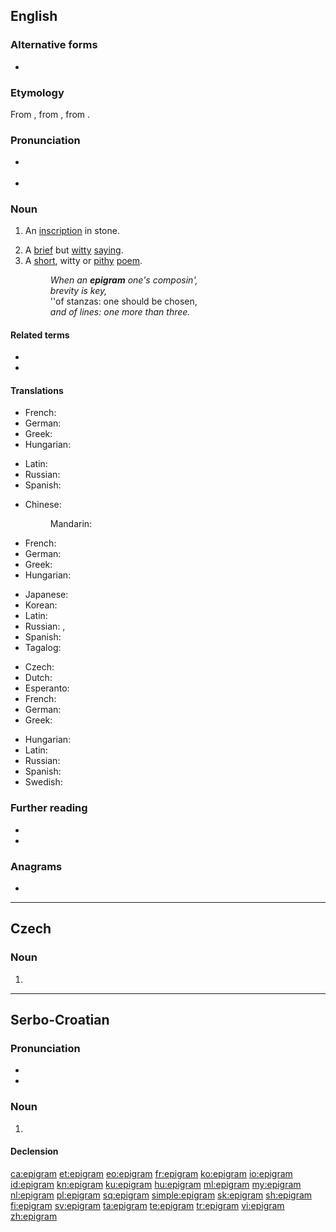 ==English==
{{was wotd|2007|November|28}}

===Alternative forms===
* {{l|en|epigramme}}

===Etymology===
From {{etyl|frm|en}} {{m|frm|épigramme}}, from {{etyl|la|en}} {{m|la|epigramma|}}, from {{etyl|grc|en}} {{m|grc|ἐπίγραμμα||inscription}}.

===Pronunciation===
* {{a|RP|US}} {{IPA|/ˈɛpɪɡɹæm/|lang=en}}
* {{audio|en-us-epigram.ogg|Audio (US)|lang=en}}

===Noun===
{{en-noun}}

# {{lb|en|obsolete}} An [[inscription]] in stone.
# A [[brief]] but [[witty]] [[saying]].
# A [[short]], witty or [[pithy]] [[poem]].
#: ''When an '''epigram''' one's composin',''
#: ''brevity is key,''
#: ''of stanzas: one should be chosen,
#: ''and of lines: one more than three.''

====Related terms====
* {{l|en|epigrammatic}}
* {{l|en|epigrammatist}}

====Translations====
{{trans-top|inscription in stone}}
* French: {{t+|fr|épigramme|m}}
* German: {{t+|de|Epigramm|n}}
* Greek: {{t+|el|επίγραμμα|n}}
* Hungarian: {{t+|hu|epigramma}}
{{trans-mid}}
* Latin: {{t+|la|epigramma}}
* Russian: {{t+|ru|эпигра́мма|f}}
* Spanish: {{t|es|epigrama|m}}
{{trans-bottom}}

{{trans-top|brief but witty saying}}
* Chinese:
*: Mandarin: {{t+|cmn|警句|tr=jǐngjù}}
* French: {{t+|fr|épigramme|m}}
* German: {{t+|de|Epigramm|n}}
* Greek: {{t+|el|επίγραμμα|n}}
* Hungarian: {{t+|hu|epigramma}}
{{trans-mid}}
* Japanese: {{t|ja|警句|tr=けいく, keiku}}
* Korean: {{t+|ko|경구}}
* Latin: {{t+|la|epigramma}}
* Russian: {{t+|ru|афори́зм|m}}, {{t+|ru|сенте́нция|f|tr=sentɛ́ncija}}
* Spanish: {{t|es|epigrama|m}}
* Tagalog: {{t|tl|tugmatiyaw}}
{{trans-bottom}}

{{trans-top|short, witty or pithy poem}}
* Czech: {{t|cs|epigram|m}}
* Dutch: {{t|nl|hekelrijm}}
* Esperanto: {{t|eo|epigramo}}
* French: {{t+|fr|épigramme|m}}
* German: {{t+|de|Epigramm|n}}
* Greek: {{t+|el|επίγραμμα|n}}
{{trans-mid}}
* Hungarian: {{t+|hu|epigramma}}
* Latin: {{t+|la|epigramma}}
* Russian: {{t+|ru|эпигра́мма|f}}
* Spanish: {{t|es|epigrama|m}}
* Swedish: {{t+|sv|epigram|n}}
{{trans-bottom}}

===Further reading===
* {{pedialite}}
* {{Wikisource1911Enc Citation|Epigram}}

===Anagrams===
* {{l|en|primage}}

----

==Czech==

===Noun===
{{cs-noun|g=m}}

# {{l|en|epigram}}

----

==Serbo-Croatian==

===Pronunciation===
* {{IPA|/epǐɡram/|lang=sh}}
* {{hyphenation|e|pi|gram|lang=sh}}

===Noun===
{{sh-noun|g=m|head=epìgram}}

# {{l|en|epigram}}

====Declension====
{{sh-decl-noun
|epigram|epigrami
|epigrama|epigrama
|epigramu|epigramima
|epigram|epigrame
|epigrame|epigrami
|epigramu|epigramima
|epigramom|epigramima
}}

[[ca:epigram]]
[[et:epigram]]
[[eo:epigram]]
[[fr:epigram]]
[[ko:epigram]]
[[io:epigram]]
[[id:epigram]]
[[kn:epigram]]
[[ku:epigram]]
[[hu:epigram]]
[[ml:epigram]]
[[my:epigram]]
[[nl:epigram]]
[[pl:epigram]]
[[sq:epigram]]
[[simple:epigram]]
[[sk:epigram]]
[[sh:epigram]]
[[fi:epigram]]
[[sv:epigram]]
[[ta:epigram]]
[[te:epigram]]
[[tr:epigram]]
[[vi:epigram]]
[[zh:epigram]]
